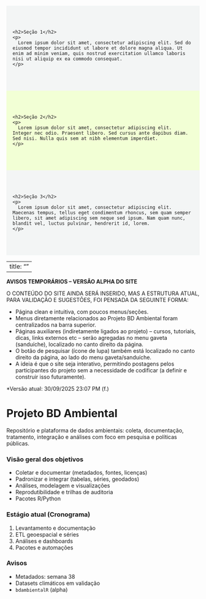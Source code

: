 <!-- Seções solicitadas pelo usuário: três panels com cores e textos lorem ipsum -->

<section style="background-color: #f3f5f5; padding: 3rem 1rem;">
  <div class="container">
    <h2>Seção 1</h2>
    <p>
      Lorem ipsum dolor sit amet, consectetur adipiscing elit. Sed do eiusmod tempor incididunt ut labore et dolore magna aliqua. Ut enim ad minim veniam, quis nostrud exercitation ullamco laboris nisi ut aliquip ex ea commodo consequat.
    </p>
  </div>
</section>

<section style="background-color: #f2ffd5; padding: 3rem 1rem;">
  <div class="container">
    <h2>Seção 2</h2>
    <p>
      Lorem ipsum dolor sit amet, consectetur adipiscing elit. Integer nec odio. Praesent libero. Sed cursus ante dapibus diam. Sed nisi. Nulla quis sem at nibh elementum imperdiet.
    </p>
  </div>
</section>

<section style="background-color: #f3f5f5; padding: 3rem 1rem;">
  <div class="container">
    <h2>Seção 3</h2>
    <p>
      Lorem ipsum dolor sit amet, consectetur adipiscing elit. Maecenas tempus, tellus eget condimentum rhoncus, sem quam semper libero, sit amet adipiscing sem neque sed ipsum. Nam quam nunc, blandit vel, luctus pulvinar, hendrerit id, lorem.
    </p>
  </div>
</section>

---
title: ""
---

**AVISOS TEMPORÁRIOS -- VERSÃO ALPHA DO SITE**

O CONTEÚDO DO SITE AINDA SERÁ INSERIDO, MAS A ESTRUTURA ATUAL, PARA VALIDAÇÃO E SUGESTÕES, FOI PENSADA DA SEGUINTE FORMA:

* Página clean e intuitiva, com poucos menus/seções.
* Menus diretamente relacionados ao Projeto BD Ambiental foram centralizados na barra superior.
* Páginas auxiliares (indiretamente ligados ao projeto) -- cursos, tutoriais, dicas, links externos etc -- serão agregadas no menu gaveta (sanduíche), localizado no canto direito da página.
* O botão de pesquisar (ícone de lupa) também está localizado no canto direito da página, ao lado do menu gaveta/sanduíche.
* A ideia é que o site seja interativo, permitindo postagens pelos participantes do projeto sem a necessidade de codificar (a definir e construir isso futuramente).

*Versão atual: 30/09/2025 23:07 PM (f.) 


# Projeto BD Ambiental

Repositório e plataforma de dados ambientais: coleta, documentação, tratamento, integração e análises com foco em pesquisa e políticas públicas.

::: {.grid .cols-3}
:::{.card}
### Visão geral dos objetivos
- Coletar e documentar (metadados, fontes, licenças)  
- Padronizar e integrar (tabelas, séries, geodados)  
- Análises, modelagem e visualizações  
- Reprodutibilidade e trilhas de auditoria  
- Pacotes R/Python  
:::

:::{.card}
### Estágio atual (Cronograma)
1. Levantamento e documentação  
2. ETL geoespacial e séries  
3. Análises e dashboards  
4. Pacotes e automações  
:::

:::{.card}
### Avisos
- Metadados: semana 38  
- Datasets climáticos em validação
- `bdambientalR` (alpha)  
:::
:::
